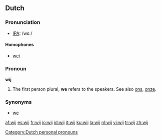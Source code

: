 ==Dutch==

===Pronunciation===
*[[w:IPA|IPA]]: /wε:/

====Homophones====
*[[wei]]

===Pronoun===
'''wij'''

# The first person plural, '''we''' refers to the speakers. See also [[ons]], [[onze]].

===Synonyms===
*[[we]]

[[Category:Dutch personal pronouns]]

[[af:wij]]
[[es:wij]]
[[fr:wij]]
[[io:wij]]
[[id:wij]]
[[it:wij]]
[[ku:wij]]
[[la:wij]]
[[nl:wij]]
[[vi:wij]]
[[tr:wij]]
[[zh:wij]]